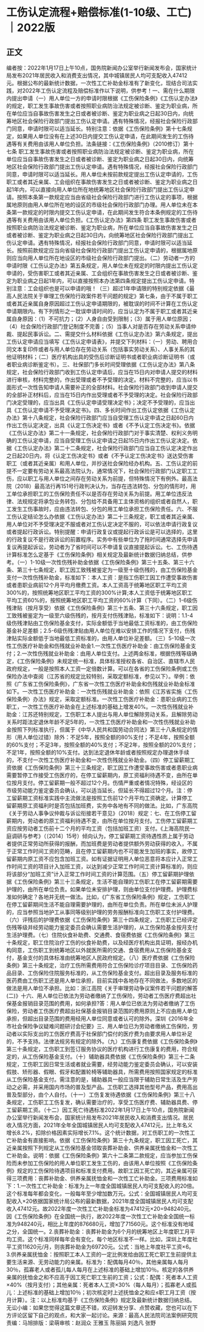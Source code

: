 # 工伤认定流程+赔偿标准(1-10级、工亡)｜2022版
## 正文
编者按：2022年1月17日上午10点，国务院新闻办公室举行新闻发布会，国家统计局发布2021年居民收入和消费支出情况，其中城镇居民人均可支配收入47412元。根据公布的最新统计数据，一次性工亡补助金标准有了新变化，现结合司法实践，对2022年工伤认定流程及赔偿标准作以下说明，供参考！一、需在什么期限内提出申请（一）用人单位一方的申请时限根据《工伤保险条例》《工伤认定办法》的规定，职工发生事故伤害或者按照职业病防治法规定被诊断、鉴定为职业病，所在单位应当自事故伤害发生之日或者被诊断、鉴定为职业病之日起30日内，向统筹地区社会保险行政部门提出工伤认定申请。遇有特殊情况，经报社会保险行政部门同意，申请时限可以适当延长。特别注意：依据《工伤保险条例》第十七条规定，如果用人单位没有在上述30日内提交工伤认定申请，在此期间发生的工伤待遇等有关费用由该用人单位负担。法条链接：《工伤保险条例》（2010修订）第十七条 职工发生事故伤害或者按照职业病防治法规定被诊断、鉴定为职业病，所在单位应当自事故伤害发生之日或者被诊断、鉴定为职业病之日起30日内，向统筹地区社会保险行政部门提出工伤认定申请。遇有特殊情况，经报社会保险行政部门同意，申请时限可以适当延长。用人单位未按前款规定提出工伤认定申请的，工伤职工或者其近亲属、工会组织在事故伤害发生之日或者被诊断、鉴定为职业病之日起1年内，可以直接向用人单位所在地统筹地区社会保险行政部门提出工伤认定申请。按照本条第一款规定应当由省级社会保险行政部门进行工伤认定的事项，根据属地原则由用人单位所在地的设区的市级社会保险行政部门办理。用人单位未在本条第一款规定的时限内提交工伤认定申请，在此期间发生符合本条例规定的工伤待遇等有关费用由该用人单位负担。《工伤认定办法》第四条 职工发生事故伤害或者按照职业病防治法规定被诊断、鉴定为职业病，所在单位应当自事故伤害发生之日或者被诊断、鉴定为职业病之日起30日内，向统筹地区社会保险行政部门提出工伤认定申请。遇有特殊情况，经报社会保险行政部门同意，申请时限可以适当延长。按照前款规定应当向省级社会保险行政部门提出工伤认定申请的，根据属地原则应当向用人单位所在地设区的市级社会保险行政部门提出。（二）劳动者一方的申请时限《工伤认定办法》第五条规定，用人单位未在规定的时限内提出工伤认定申请的，受伤害职工或者其近亲属、工会组织在事故伤害发生之日或者被诊断、鉴定为职业病之日起1年内，可以直接按照本办法第四条规定提出工伤认定申请。特别注意：工会组织也是可以申请的哦！（三）超过1年申请限的特别规定依据《最高人民法院关于审理工伤保险行政案件若干问题的规定》第七条，由于不属于职工或者其近亲属自身原因超过工伤认定申请期限的，被耽误的时间不计算在工伤认定申请期限内。有下列情形之一耽误申请时间的，应当认定为不属于职工或者其近亲属自身原因：（1）不可抗力；（2）人身自由受到限制；（3）属于用人单位原因；（4）社会保险行政部门登记制度不完善；（5）当事人对是否存在劳动关系申请仲裁、提起民事诉讼。二、需提交什么材料依据《工伤认定办法》第六条规定，提出工伤认定申请应当填写《工伤认定申请表》，并提交下列材料：（一）劳动、聘用合同文本复印件或者与用人单位存在劳动关系（包括事实劳动关系）、人事关系的其他证明材料；（二）医疗机构出具的受伤后诊断证明书或者职业病诊断证明书（或者职业病诊断鉴定书）。三、社保部门多长时间受理依据《工伤认定办法》第八条规定，社会保险行政部门收到工伤认定申请后，应当在15日内对申请人提交的材料进行审核，材料完整的，作出受理或者不予受理的决定。材料不完整的，应当以书面形式一次性告知申请人需要补正的全部材料。社会保险行政部门收到申请人提交的全部补正材料后，应当在15日内作出受理或者不予受理的决定。社会保险行政部门决定受理的，应当出具《工伤认定申请受理决定书》；决定不予受理的，应当出具《工伤认定申请不予受理决定书》。四、多长时间作出工伤认定依据《工伤认定办法》第十八条规定，社会保险行政部门应当自受理工伤认定申请之日起60日内作出工伤认定决定，出具《认定工伤决定书》或者《不予认定工伤决定书》。依据《工伤认定办法》第二十一条规定，社会保险行政部门对于事实清楚、权利义务明确的工伤认定申请，应当自受理工伤认定申请之日起15日内作出工伤认定决定。依据《工伤认定办法》第二十二条规定，社会保险行政部门应当自工伤认定决定作出之日起20日内，将《认定工伤决定书》或者《不予认定工伤决定书》送达受伤害职工（或者其近亲属）和用人单位，并抄送社会保险经办机构。五、工伤认定的前提不一定要有劳动关系最高法院认为，通常情况下，社会保险行政部门认定职工工伤，应以职工与用人单位之间存在劳动关系为前提，但特殊情况下有例外。最高法院（2018）最高法行再151号行政判决认为，当存在违法转包、分包的情形时，用工单位承担职工的工伤保险责任不以是否存在劳动关系为前提。用工单位违反法律、法规规定将承包业务转包、分包给不具备用工主体资格的组织或者自然人，职工发生工伤事故时，应由违法转包、分包的用工单位承担工伤保险责任。六、不服工伤认定结论怎么办依据《工伤认定办法》第二十三条规定，职工或者其近亲属、用人单位对不予受理决定不服或者对工伤认定决定不服的，可以依法申请行政复议或者提起行政诉讼。特别提醒：申请行政复议或提起行政诉讼是可以选择的，这里的行政复议不是行政诉讼的前置程序。实务中有些单位为了拖时间通常选择先申请复议再提起诉讼，劳动者为了省时间可以不申请复议直接提起诉讼。七、工伤待遇计算标准怎么定基于《工伤保险条例》相关规定及最新统计数据归纳总结，供参考。（一）1-10级一次性伤残补助金依据《工伤保险条例》第三十五条、第三十六条、第三十七条规定，职工因工致残被鉴定为一级至十级伤残的，由工伤保险基金支付一次性伤残补助金，标准如下：本人工资：是指工伤职工因工作遭受事故伤害或者患职业病前12个月平均月缴费工资。本人工资高于统筹地区职工平均工资300%的，按照统筹地区职工平均工资的300%计算;本人工资低于统筹地区职工平均工资60%的，按照统筹地区职工平均工资的60%计算（下同）。（二）1-6级伤残津贴（按月享受）依据《工伤保险条例》第三十五条、第三十六条规定，职工因工致残被鉴定为一级至六级伤残的，按月支付伤残津贴，标准如下：说明：1.1-4级伤残津贴由工伤保险基金支付，实际金额低于当地最低工资标准的，由工伤保险基金补足差额；2.5-6级伤残津贴由用人单位在难以安排工作的情况下支付，伤残津贴实际金额低于当地最低工资标准的，由用人单位补足差额。（三）5-10级一次性工伤医疗补助金和伤残就业补助金1.一次性工伤医疗补助金：由工伤保险基金支付；2.一次性伤残就业补助金：由用人单位支付。上述两金标准，根据伤残等级确定，《工伤保险条例》未规定统一标准，具体标准授权各省、自治区、直辖市人民政府规定，一般是按照本人工资一定倍数计算。可以在各省的工伤保险条例或工伤保险办法中查阅（江苏省的规定比较特别，采取定额标准，参见以下）。举例：依照《广东省工伤保险条例》，广东省一次性工伤医疗补助金和伤残就业补助金标准如下。一次性工伤医疗补助金：一次性伤残就业补助金：依照《江苏省实施〈工伤保险条例〉办法》规定，采取定额标准。一次性工伤医疗补助金：患职业病的工伤职工，一次性工伤医疗补助金在上述标准的基础上增发40%。一次性伤残就业补助金：江苏还特别规定，工伤职工本人提出与用人单位解除劳动关系，且解除劳动关系时距法定退休年龄不足5年的，一次性工伤医疗补助金和一次性伤残就业补助金按照下列标准执行，但属于《中华人民共和国劳动合同法》第三十八条规定的情形（用人单位过错）除外：不足5年，按照全额的80%支付；不足4年，按照全额的60%支付；不足3年，按照全额的40%支付；不足2年，按照全额的20%支付；不足1年，按照全额的10%支付。达到法定退休年龄或者按照规定办理退休手续的，不支付一次性工伤医疗补助金和一次性伤残就业补助金。（四）停工留薪期工资依据《工伤保险条例》第三十三条规定，职工因工作遭受事故伤害或者患职业病需要暂停工作接受工伤医疗的，在停工留薪期内，原工资福利待遇不变，由所在单位按月支付。停工留薪期一般不超过12个月。伤情严重或者情况特殊，经设区的市级劳动能力鉴定委员会确认，可以适当延长，但延长不得超过12个月。注：停工留薪期工资标准实践中主流做法是按照工伤前12个月平均工资确定。计算停工留薪期原工资福利时是否包括加班费，实务中各地有不同的做法。比如，广东高院《关于劳动人事争议仲裁与诉讼衔接若干意见》（2018）规定：七、在工伤停工留薪期内，劳动者的原工资福利待遇不变，由所在单位按月支付。工伤停工留薪期工资应按劳动者工伤前十二个月的平均工资（包括加班工资）支付。《上海高院民一庭调研与参考》（〔2014〕15号）倾向认为，停工留薪期工资待遇性质上属于劳动者提供正常劳动所获得的报酬，而加班费是劳动者提供额外劳动获得的收入，不属于正常工作时间工资的范畴，且在停工留薪期内也不可能发生加班的事实，故停工留薪期内原工资不应包含加班工资。如有证据证明用人单位恶意将本应计入正常工作时间工资的项目计入加班工资，以达到减少正常工作时间工资计算标准的，则应将该部分“加班工资”计入正常工作时间工资的计算范围。（五）停工留薪期护理依据《工伤保险条例》第三十三条规定，生活不能自理的工伤职工在停工留薪期需要护理的，由所在单位负责。如果单位未安排护理，则由单位支付护理费。护理费标准如何确定？各地并无统一做法。比如，《广东省工伤保险条例》规定，工伤职工在停工留薪期间生活不能自理需要护理的，由所在单位负责。所在单位未派人护理的，应当参照当地护工从事同等级别护理的劳务报酬标准向工伤职工支付护理费。 （六）评残后的护理费依据《工伤保险条例》第三十四条规定，工伤职工已经评定伤残等级并经劳动能力鉴定委员会确认需要生活护理的，从工伤保险基金按月支付生活护理费。（七）住院伙食补助费、交通费、食宿费依据《工伤保险条例》第三十条规定，职工住院治疗工伤的伙食补助费，以及经医疗机构出具证明，报经办机构同意，工伤职工到统筹地区以外就医所需的交通、食宿费用从工伤保险基金支付，基金支付的具体标准由统筹地区人民政府规定。（八）医疗费依据《工伤保险条例》第三十条规定，治疗工伤所需费用符合工伤保险诊疗项目目录、工伤保险药品目录、工伤保险住院服务标准的，从工伤保险基金支付。超出目录及服务标准的医药费由工伤职工还是用人单位承担，目前实践中各地存在不同做法，多数地区的做法是用人单位不承担。比如：浙江高院《关于审理劳动争议案件若干问题的解答(二)》十六、用人单位已依法为劳动者缴纳了工伤保险，劳动者工伤医疗费超出社保基金报销目录范围的费用，如何承担?答：用人单位已依法为劳动者缴纳了工伤保险，劳动者工伤医疗费超出社保基金报销目录范围的费用原则上不应由用人单位承担，但超出目录范围的费用经用人单位同意或者认可的除外。深圳《2016年全市社会保险争议疑难问题研讨会纪要》三、用人单位已为劳动者缴纳工伤保险，劳动者以实际支出的工伤医疗费高于社保部门偿付的医疗费为由要求用人单位补足的，不予支持。法律法规另有规定的除外。（九）工伤康复费依据《工伤保险条例》第三十条规定，工伤职工到签订服务协议的医疗机构进行工伤康复的费用，符合规定的，从工伤保险基金支付。（十）辅助器具费依据《工伤保险条例》第三十二条规定，工伤职工因日常生活或者就业需要，经劳动能力鉴定委员会确认，可以安装假肢、矫形器、假眼、假牙和配置轮椅等辅助器具，所需费用按照国家规定的标准从工伤保险基金支付。需注意的是，辅助器具一般应当限于辅助日常生活及生产劳动之必需，并采用国内市场的普及型产品。工伤职工选择其他型号产品，费用高出普及型部分，由个人自付。（十一）工伤复发待遇依据《工伤保险条例》第三十八条规定，工伤职工工伤复发，确认需要治疗的，享受工伤医疗费、辅助器具费、停工留薪期工资。（十二）因工死亡待遇标准2022年1月17日上午10点，国务院新闻办公室举行新闻发布会，国家统计局发布2021年居民收入和消费支出情况。居民收入情况方面，2021年全年全国城镇居民人均可支配收入47412元，比上年名义增长8.2%，扣除价格因素实际增长7.1%。这个统计数据，对工伤职工的一次性工亡补助金有直接影响。依据《工伤保险条例》第三十九条规定，职工因工死亡，其近亲属按照下列规定从工伤保险基金领取丧葬补助金、供养亲属抚恤金和一次性工亡补助金。说明：依据《工伤保险条例》第六十二条第二款规定，应当参加工伤保险而未参加工伤保险的用人单位职工发生工伤的，由该用人单位按照《工伤保险条例》规定的工伤保险待遇项目和标准支付费用。故职工因工死亡的，其近亲属可获得三项费用：丧葬补助金、供养亲属抚恤金和一次性工亡补助金。三项费用标准如下：1.一次性工亡补助金：标准为上一年度全国城镇居民人均可支配收入的20倍。这个标准每年都会变化，一般每年至少增加数万元。公式：全国城镇居民人均可支配收入×20依据国家统计局公布的最新数据，2021年度全国城镇居民人均可支配收入47412元。故2022年度一次性工亡补助金标准为47412元×20=948240元。因《工伤保险条例》在全国统一执行，故2022年度一次性工亡补助金全国统一标准为948240元，相比上年度的876680元，增加了71560元。这个标准没有地域之分，全国统一。2.丧葬补助金：丧葬补助金为6个月的统筹地区上年度职工月平均工资。这个标准同样每年会有变化，每个地区标准不一样。比如，深圳上年度社平工资11620元/月，则丧葬补助金为69720元。公式：当地上年度社平工资×6。3.供养亲属抚恤金：按照职工本人工资的一定比例发给由因工死亡职工生前提供主要生活来源、无劳动能力的亲属。标准为：配偶每月40％，其他亲属每人每月30％，孤寡老人或者孤儿每人每月在上述标准的基础上增加10％。核定的各供养亲属的抚恤金之和不应高于因工死亡职工生前的工资；公式：配偶：死者本人工资×40%（按月支付）；其他亲属：死者本人工资×30%（每人每月）；孤寡老人或孤儿：上述标准的基础上增加10％；初次核定时上述抚恤金之和应≤职工月工资（按月计算）。注：以上标准均基于《工伤保险条例》规定及最新统计数据归纳总结。无讼小编：如果您觉得这篇文章还不错，欢迎转发分享、点赞收藏，您也可以在下方评论区留下自己的观点，和大家一起讨论。来源：最高人民法院司法案例研究院责编：马旭排版：梁萌审核：赵润众 王雅玉 陈丽娟 刘逸凡 张野